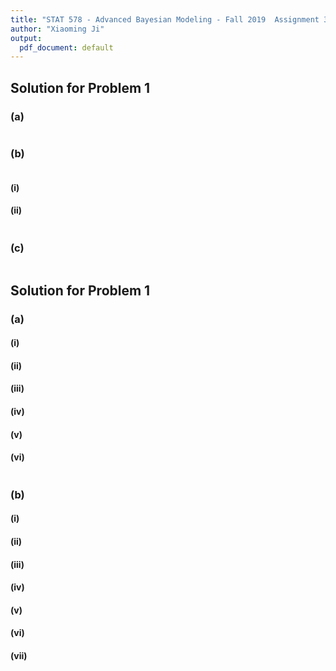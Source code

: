 ```yaml
---
title: "STAT 578 - Advanced Bayesian Modeling - Fall 2019  Assignment 3"
author: "Xiaoming Ji"
output:
  pdf_document: default
---
```

## Solution for Problem 1
### (a)
```r

```

### (b)
```r

```

#### (i)
#### (ii)
```r

```

### (c)
```r

```

## Solution for Problem 1
### (a)
#### (i)
#### (ii)
#### (iii)
#### (iv)
#### (v)
#### (vi)
```r

```

### (b)
#### (i)
#### (ii)
#### (iii)
#### (iv)
#### (v)
#### (vi)
#### (vii)